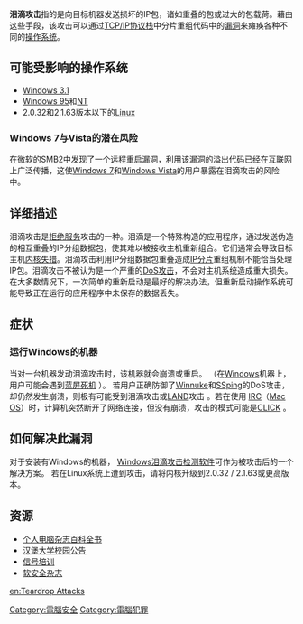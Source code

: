 {{copyedit|time=2010-04-01T00:13:29+00:00}}
'''泪滴攻击'''指的是向目标机器发送损坏的IP包，诸如重叠的包或过大的包载荷。藉由这些手段，该攻击可以通过[[TCP/IP协议族|TCP/IP协议栈]]中分片重组代码中的[[漏洞|漏洞]]来瘫痪各种不同的[[操作系统|操作系统]]。

==可能受影响的操作系统==
* [[Windows_3.1|Windows 3.1]]
* [[Windows_95|Windows 95]]和[[Windows_NT|NT]]
* 2.0.32和2.1.63版本以下的[[Linux|Linux]]
===Windows 7与Vista的潜在风险===
在微软的SMB2中发现了一个远程重启漏洞，利用该漏洞的溢出代码已经在互联网上广泛传播，这使[[Windows_7|Windows 7]]和[[Windows_Vista|Windows Vista]]的用户暴露在泪滴攻击的风险中。
==详细描述==
泪滴攻击是[[拒绝服务|拒绝服务]]攻击的一种。泪滴是一个特殊构造的应用程序，通过发送伪造的相互重叠的IP分组数据包，使其难以被接收主机重新组合。它们通常会导致目标主机[[内核失措|内核失措]]。泪滴攻击利用IP分组数据包重叠造成[[IP分片|IP分片]]重组机制不能恰当处理IP包。泪滴攻击不被认为是一个严重的[[阻斷服務攻擊|DoS攻击]]，不会对主机系统造成重大损失。在大多数情况下，一次简单的重新启动是最好的解决办法，但重新启动操作系统可能导致正在运行的应用程序中未保存的数据丢失。

==症状==
===运行Windows的机器===
当对一台机器发动泪滴攻击时，该机器就会崩溃或重启。
（在[[Microsoft_Windows|Windows]]机器上，用户可能会遇到[[蓝屏死机|蓝屏死机]] ）。
若用户正确防御了[[Winnuke|Winnuke]]和[[SSping|SSping]]的DoS攻击，却仍然发生崩溃，则极有可能受到泪滴攻击或[[LAND|LAND]]攻击 。若在使用 [[IRC|IRC]]（[[麦金塔操作系统|Mac OS]]）时，计算机突然断开了网络连接，但没有崩溃，攻击的模式可能是[[CLICK|CLICK]] 。
==如何解决此漏洞==
对于安装有Windows的机器， [https://web.archive.org/web/20100306112318/http://www.pcworld.com/downloads/file/fid,7213-order,1/reviews.html Windows泪滴攻击检测软件]可作为被攻击后的一个解决方案。
若在Linux系统上遭到攻击，请将内核升级到2.0.32 / 2.1.63或更高版本。
==资源==
*[http://www.pcmag.com/encyclopedia_term/0,2542,t=teardrop+attack&i=52640,00.asp 个人电脑杂志百科全书] {{Wayback|url=http://www.pcmag.com/encyclopedia_term/0%2C2542%2Ct%3Dteardrop+attack%26i%3D52640%2C00.asp |date=20100314064112 }}
*[http://www.physnet.uni-hamburg.de/physnet/security/vulnerability/teardrop.html 汉堡大学校园公告] {{Wayback|url=http://www.physnet.uni-hamburg.de/physnet/security/vulnerability/teardrop.html |date=20160525150144 }}
*[http://www.trainsignaltraining.com/ping-of-death-and-dos-attacks/ 信号培训] {{Wayback|url=http://www.trainsignaltraining.com/ping-of-death-and-dos-attacks/ |date=20110404024128 }}
*[https://web.archive.org/web/20100420003021/http://www.softsecurity.com/news/highlights/windows-7-vista-exposed-to-teardrop-attack.html 软安全杂志]

[[en:Teardrop_Attacks|en:Teardrop Attacks]]

[[Category:電腦安全|Category:電腦安全]]
[[Category:電腦犯罪|Category:電腦犯罪]]

{{小条目}}